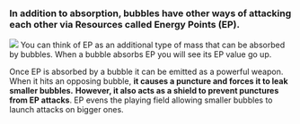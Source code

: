 <h3>
  In addition to absorption, bubbles have other ways of attacking each other via
  Resources called Energy Points (EP).
</h3>
<img src="/images/EP.png" />
You can think of EP as an additional type of mass that can be absorbed by
bubbles. When a bubble absorbs EP you will see its EP value go up.

Once EP is absorbed by a bubble it can be emitted as a powerful weapon. When it hits an opposing bubble, **it causes a puncture and forces it to leak smaller bubbles.**
**However, it also acts as a shield to prevent punctures from EP attacks**.
EP evens the playing field allowing smaller bubbles to launch attacks on bigger ones.
